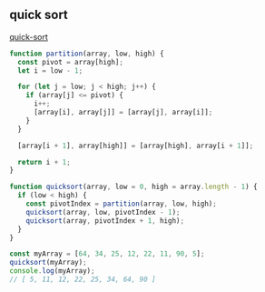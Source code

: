 
## quick sort

[quick-sort](https://www.w3schools.com/dsa/dsa_algo_quicksort.php)

```js
function partition(array, low, high) {
  const pivot = array[high];
  let i = low - 1;

  for (let j = low; j < high; j++) {
    if (array[j] <= pivot) {
      i++;
      [array[i], array[j]] = [array[j], array[i]];
    }
  }

  [array[i + 1], array[high]] = [array[high], array[i + 1]];

  return i + 1;
}

function quicksort(array, low = 0, high = array.length - 1) {
  if (low < high) {
    const pivotIndex = partition(array, low, high);
    quicksort(array, low, pivotIndex - 1);
    quicksort(array, pivotIndex + 1, high);
  }
}

const myArray = [64, 34, 25, 12, 22, 11, 90, 5];
quicksort(myArray);
console.log(myArray);
// [ 5, 11, 12, 22, 25, 34, 64, 90 ]
```
